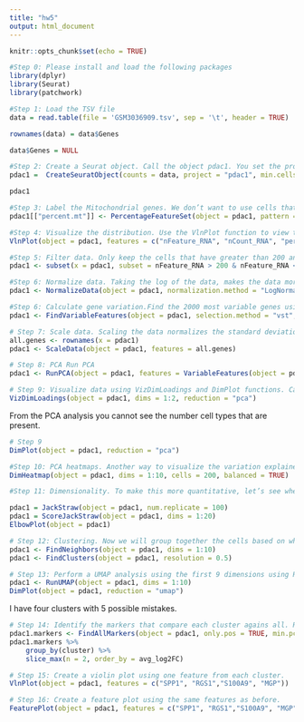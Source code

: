 ```yaml
---
title: "hw5"
output: html_document
---
```

```r
knitr::opts_chunk$set(echo = TRUE)
```

```r
#Step 0: Please install and load the following packages
library(dplyr)
library(Seurat)
library(patchwork)

```

```r
#Step 1: Load the TSV file
data = read.table(file = 'GSM3036909.tsv', sep = '\t', header = TRUE)
```

```r
rownames(data) = data$Genes
```


```r
data$Genes = NULL
```


```r
#Step 2: Create a Seurat object. Call the object pdac1. You set the project argument in the CreateSeuratObject the same. Here we will also request the same criteria as mentioned in the workflow: min.cells=3 and min.features=200.
pdac1 =  CreateSeuratObject(counts = data, project = "pdac1", min.cells = 3, min.features = 200)

```

```r
pdac1
```

```r
#Step 3: Label the Mitochondrial genes. We don’t want to use cells that have too many mitochondrial genes, so we create a new column to help us summarize how many mitochondrial genes were identified in the different cells.
pdac1[["percent.mt"]] <- PercentageFeatureSet(object = pdac1, pattern = "^MT-")

```

```r
#Step 4: Visualize the distribution. Use the VlnPlot function to view the number of counts, number of features, and the percent mitochondrial genes.
VlnPlot(object = pdac1, features = c("nFeature_RNA", "nCount_RNA", "percent.mt"), ncol = 3)

```

```r
#Step 5: Filter data. Only keep the cells that have greater than 200 and less than 2500 unique features and the percent mitochondrial genes is less than 5.
pdac1 <- subset(x = pdac1, subset = nFeature_RNA > 200 & nFeature_RNA < 2500 & percent.mt < 5)

```

```r
#Step 6: Normalize data. Taking the log of the data, makes the data more normal distributed. Normalize data using the LogNormaliza method with a scale factor of 10,000
pdac1 <- NormalizeData(object = pdac1, normalization.method = "LogNormalize", scale.factor = 10000)

```

```r
#Step 6: Calculate gene variation.Find the 2000 most variable genes using the FindVariableFeatures command using the vst method.
pdac1 <- FindVariableFeatures(object = pdac1, selection.method = "vst", nfeatures = 2000)
```

```r
# Step 7: Scale data. Scaling the data normalizes the standard deviation and centers the data. This is an important step before performing PCA.
all.genes <- rownames(x = pdac1)
pdac1 <- ScaleData(object = pdac1, features = all.genes)


```

```r
# Step 8: PCA Run PCA
pdac1 <- RunPCA(object = pdac1, features = VariableFeatures(object = pdac1))

```

```r
# Step 9: Visualize data using VizDimLoadings and DimPlot functions. Can you tell from the PCA analyis, the number of cell types that are present?
VizDimLoadings(object = pdac1, dims = 1:2, reduction = "pca")
```

From the PCA analysis you cannot see the number cell types that are present. 

```r
# Step 9
DimPlot(object = pdac1, reduction = "pca")
```

```r
#Step 10: PCA heatmaps. Another way to visualize the variation explained by the PC is creating heatmaps. Create heatmaps of the first 10 dimensions and include 200 cells.
DimHeatmap(object = pdac1, dims = 1:10, cells = 200, balanced = TRUE)


```

```r
#Step 11: Dimensionality. To make this more quantitative, let’s see when does the variation reach the lowest amount of variation explained. Use the JackStraw method with 100 replicates and score the first 20 dimensions.Plot the results for the first 20 dimensions. Use the elbow plot

pdac1 = JackStraw(object = pdac1, num.replicate = 100) 
pdac1 = ScoreJackStraw(object = pdac1, dims = 1:20)
ElbowPlot(object = pdac1)
```

```r
# Step 12: Clustering. Now we will group together the cells based on where they are located in the different dimensions. Use the FindNeighbors function using the first 9 dimensions. And then identify the clusters usng the FindClusters function.
pdac1 <- FindNeighbors(object = pdac1, dims = 1:10)
pdac1 <- FindClusters(object = pdac1, resolution = 0.5)
```

```r
# Step 13: Perform a UMAP analysis using the first 9 dimensions using RunUMAP and then visualize it using DimPlot. How many clusters do you get? How many possible mistakes do you see?
pdac1 <- RunUMAP(object = pdac1, dims = 1:10)
DimPlot(object = pdac1, reduction = "umap")

```

I have four clusters with 5 possible mistakes. 
```r
# Step 14: Identify the markers that compare each cluster agains all. Report only positively markers. Use the FindAllMarkers for this.
pdac1.markers <- FindAllMarkers(object = pdac1, only.pos = TRUE, min.pct = 0.25, logfc.threshold = 0.25)
pdac1.markers %>%
    group_by(cluster) %>%
    slice_max(n = 2, order_by = avg_log2FC)
```

```r
# Step 15: Create a violin plot using one feature from each cluster.
VlnPlot(object = pdac1, features = c("SPP1", "RGS1","S100A9", "MGP"))

```

```r
# Step 16: Create a feature plot using the same features as before.
FeaturePlot(object = pdac1, features = c("SPP1", "RGS1","S100A9", "MGP"))
```


